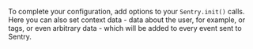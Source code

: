 To complete your configuration, add <PlatformLink to="/configuration/options/">options</PlatformLink> to your `Sentry.init()` calls.
Here you can also set context data - data about the <PlatformLink to="/enriching-events/user/">user</PlatformLink>, for example, or <PlatformLink to="/enriching-events/tags/">tags</PlatformLink>, or even <PlatformLink to="/enriching-events/context/">arbitrary data</PlatformLink> - which will be added to every event sent to Sentry.
